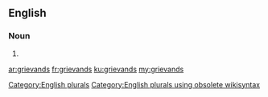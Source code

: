 ==English==

===Noun===
{{head|en}}

# {{plural of|grievand}}

[[Category:English plurals]][[Category:English plurals using obsolete wikisyntax]]

[[ar:grievands]]
[[fr:grievands]]
[[ku:grievands]]
[[my:grievands]]